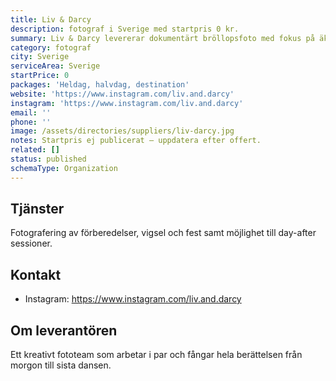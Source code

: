 ```yaml
---
title: Liv & Darcy
description: fotograf i Sverige med startpris 0 kr.
summary: Liv & Darcy levererar dokumentärt bröllopsfoto med fokus på äkta känslor.
category: fotograf
city: Sverige
serviceArea: Sverige
startPrice: 0
packages: 'Heldag, halvdag, destination'
website: 'https://www.instagram.com/liv.and.darcy'
instagram: 'https://www.instagram.com/liv.and.darcy'
email: ''
phone: ''
image: /assets/directories/suppliers/liv-darcy.jpg
notes: Startpris ej publicerat – uppdatera efter offert.
related: []
status: published
schemaType: Organization
---
```


## Tjänster

Fotografering av förberedelser, vigsel och fest samt möjlighet till day-after sessioner.

## Kontakt

- Instagram: https://www.instagram.com/liv.and.darcy

## Om leverantören

Ett kreativt fototeam som arbetar i par och fångar hela berättelsen från morgon till sista dansen.
